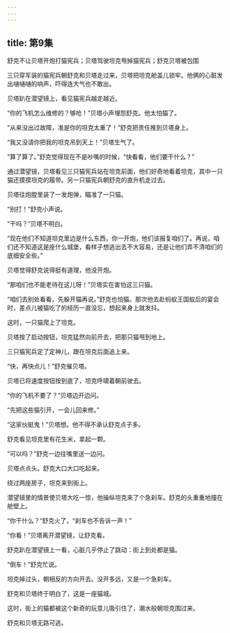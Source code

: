 ```yaml
---
---
---
```

title: 第9集
---




舒克不让贝塔开炮打猫宪兵；贝塔驾驶坦克甩掉猫宪兵；舒克贝塔被包围



三只穿军装的猫宪兵朝舒克和贝塔走过来，贝塔把坦克舱盖儿锁牢。他俩的心脏发出嗵嗵嗵的响声，吓得连大气也不敢出。

贝塔趴在潜望镜上，看见猫宪兵越走越近。

“你的飞机怎么维修的？够呛！”贝塔小声埋怨舒克。他太怕猫了。

“从来没出过故障，准是你的坦克太重了！”舒克把责任推到贝塔身上。

“我又没请你把我的坦克吊到天上！”贝塔生气了。

“算了算了。”舒克觉得现在不是吵嘴的时候，“快看看，他们要干什么？”

通过潜望镜，贝塔看见三只猫宪兵站在坦克前面，他们好奇地看着坦克，其中一只猫还摸摸坦克的履带。另一只猫宪兵朝舒克的直升机走过去。

贝塔往炮膛里装了一发炮弹，瞄准了一只猫。

“别打！”舒克小声说。

“干吗？”贝塔不明白。

“现在他们不知道坦克里边是什么东西，你一开炮，他们该报复咱们了。再说，咱们还不知道这是座什么城堡，看样子想逃出去不大容易，还是让他们弄不清咱们的底细安全些。”

贝塔觉得舒克说得挺有道理，他没开炮。

“那咱们也不能老待在这儿呀！”贝塔实在害怕这三只猫。

“咱们去别处看看，先躲开猫再说。”舒克也怕猫。那次他去赴蚂蚁王国蚁后的宴会时，差点儿被猫吃了的经历一直没忘，想起来身上就发抖。

这时，一只猫爬上了坦克。

贝塔按了启动按钮，坦克猛然向前开去，把那只猫甩到地上。

三只猫宪兵定了定神儿，跟在坦克后面追上来。

“快，再快点儿！”舒克催贝塔。

贝塔已将速度按钮按到底了，坦克呼啸着朝前驶去。

“你的飞机不要了？”贝塔边开边问。

“先把这些猫引开，一会儿回来修。”

“这家伙挺鬼！”贝塔想。他不得不承认舒克点子多。

舒克看见坦克里有花生米，拿起一颗。

“可以吗？”舒克一边往嘴里送一边问。

贝塔点点头。舒克大口大口吃起来。

绕过两座房子，坦克来到街上。

潜望镜里的情景使贝塔大吃一惊，他操纵坦克来了个急刹车。舒克的头重重地撞在舱壁上。

“你干什么？”舒克火了，“刹车也不告诉一声！”

“你看！”贝塔离开潜望镜，让舒克看。

舒克趴在潜望镜上一看，心脏几乎停止了跳动：街上到处都是猫。

“倒车！”舒克忙说。

坦克掉过头，朝相反的方向开去。没开多远，又是一个急刹车。

舒克和贝塔终于明白了，这是一座猫城。

这时，街上的猫都被这个新奇的玩意儿吸引住了，潮水般朝坦克围过来。

舒克和贝塔无路可逃。
